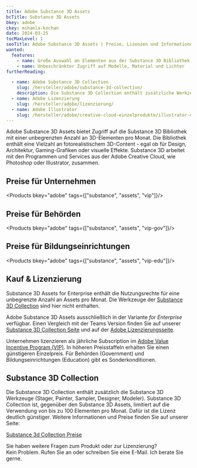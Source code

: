 ```yaml
---
title: Adobe Substance 3D Assets
bcTitle: Substance 3D Assets
bkey: adobe
ckey: mihaela-kochan
date: 2024-03-25
tocMaxLevel: 1
seoTitle: Adobe Substance 3D Assets | Preise, Lizenzen und Informationen
wanted:
  features:
    - name: Große Auswahl an Elementen aus der Substance 3D Bibliothek
    - name: Unbeschränkter Zugriff auf Modelle, Material und Lichter
furtherReading:

  - name: Adobe Substance 3D Collection
    slug: /hersteller/adobe/substance-3d-collection/
    description: Die Substance 3D Collection enthält zusätzliche Werkzeuge.
  - name: Adobe Lizenzierung
    slug: /hersteller/adobe/lizenzierung/
  - name: Adobe Illustrator
    slug: /hersteller/adobe/creative-cloud-einzelprodukte/illustrator-cc/
---
```




<Intro>

Adobe Substance 3D Assets bietet Zugriff auf die Substance 3D Bibliothek mit einer unbegrenzten Anzahl an 3D-Elementen pro Monat.
Die Bibliothek enthält eine Vielzahl an fotorealistischem 3D-Content - egal ob für Design, Architektur, Gaming-Grafiken oder visuelle Effekte.
Substance 3D arbeitet mit den Programmen und Services aus der Adobe Creative Cloud, wie Photoshop oder Illustrator, zusammen.


</Intro>

<TOC />



## Preise für Unternehmen

<Products bkey="adobe" tags={["substance", "assets", "vip"]}/>

## Preise für Behörden

<Products bkey="adobe" tags={["substance", "assets", "vip-gov"]}/>

## Preise für Bildungseinrichtungen

<Products bkey="adobe" tags={["substance", "assets", "vip-edu"]}/>


## Kauf & Lizenzierung

Substance 3D Assets for Enterprise enthält die Nutzungsrechte für eine unbegrenzte Anzahl an Assets pro Monat.
Die Werkzeuge der [Substance 3D Collection](/hersteller/adobe/substance-3d-collection/) sind hier nicht enthalten.

Adobe Substance 3D Assets ausschließlich in der Variante _for Enterprise_ verfügbar.
Einen Vergleich mit der Teams Version finden Sie auf unserer [Substance 3D Collection Seite](/hersteller/adobe/substance-3d-collection/) und auf der [Adobe Lizenzierungsseite](/hersteller/adobe/lizenzierung/#vip-teams-und-enterprise-lizenzen).

Unternehmen lizenzieren als jährliche Subscription im [Adobe Value Incentive Program (VIP)](/hersteller/adobe/lizenzierung/). In höheren Preisstaffeln erhalten Sie einen günstigeren Einzelpreis.
Für Behörden (Government) und Bildungseinrichtungen (Education) gibt es Sonderkonditionen.



## Substance 3D Collection

Die Substance 3D Collection enthält zusätzlich die Substance 3D Werkzeuge (Stager, Painter, Sampler, Designer, Modeler).
Substance 3D Collection ist, gegenüber den Substance 3D Assets, limitiert auf die Verwendung von bis zu 100 Elementen pro Monat. Dafür ist die Lizenz deutlich günstiger.
Weitere Informationen und Preise finden Sie auf unserer Seite:

<ArrowItem>

[Substance 3d Collection Preise](/hersteller/adobe/substance-3d-collection/)

</ArrowItem>



<GetInTouch theme="light">

Sie haben weitere Fragen zum Produkt oder zur Lizenzierung?<br />
Kein Problem. Rufen Sie an oder schreiben Sie eine E-Mail. Ich berate Sie gerne.

</GetInTouch>
